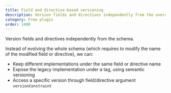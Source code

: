 ```yaml
---
title: Field and directive-based versioning
description: Version fields and directives independently from the overall schema.
category: Free plugin
order: 1400
---
```


Version fields and directives independently from the schema.

Instead of evolving the whole schema (which requires to modify the name of the modified field or directive), we can:

- Keep different implementations under the same field or directive name
- Expose the legacy implementation under a tag, using semantic versioning
- Access a specific version through field/directive argument `versionConstraint`
